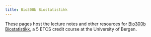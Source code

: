 ```yaml
---
title: Bio300b Biostatistikk
---
```


These pages host the lecture notes and other resources for [Bio300b Biostatistikk](https://www.uib.no/en/course/BIO300B), a 5 ETCS credit course at the University of Bergen.
